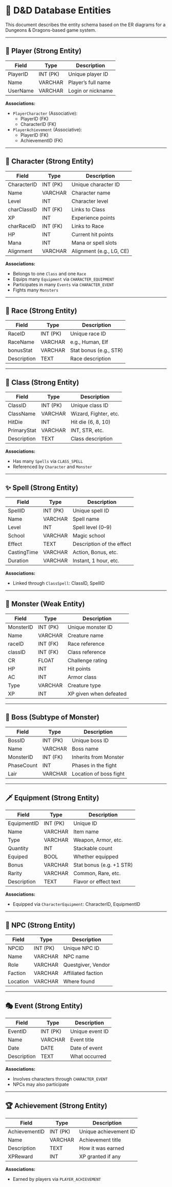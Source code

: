 

# 🧙 D&D Database Entities

This document describes the entity schema based on the ER diagrams for a Dungeons & Dragons-based game system.

---

## 👥 Player (Strong Entity)

| Field     | Type     | Description                |
|----------|----------|----------------------------|
| PlayerID | INT (PK) | Unique player ID           |
| Name     | VARCHAR  | Player's full name         |
| UserName | VARCHAR  | Login or nickname          |

**Associations:**

- `PlayerCharacter` (Associative):
  - PlayerID (FK)
  - CharacterID (FK)
- `PlayerAchievement` (Associative):
  - PlayerID (FK)
  - AchievementID (FK)

---

## 📌 Character (Strong Entity)

| Field       | Type     | Description                  |
|-------------|----------|------------------------------|
| CharacterID | INT (PK) | Unique character ID          |
| Name        | VARCHAR  | Character name               |
| Level       | INT      | Character level              |
| charClassID | INT (FK) | Links to Class               |
| XP          | INT      | Experience points            |
| charRaceID  | INT (FK) | Links to Race                |
| HP          | INT      | Current hit points           |
| Mana        | INT      | Mana or spell slots          |
| Alignment   | VARCHAR  | Alignment (e.g., LG, CE)     |

**Associations:**

- Belongs to one `Class` and one `Race`
- Equips many `Equipment` via `CHARACTER_EQUIPMENT`
- Participates in many `Events` via `CHARACTER_EVENT`
- Fights many `Monsters`

---

## 🧙 Race (Strong Entity)

| Field       | Type     | Description           |
|-------------|----------|-----------------------|
| RaceID      | INT (PK) | Unique race ID        |
| RaceName    | VARCHAR  | e.g., Human, Elf      |
| bonusStat   | VARCHAR  | Stat bonus (e.g., STR)|
| Description | TEXT     | Race description      |

---

## 🧙 Class (Strong Entity)

| Field       | Type     | Description           |
|-------------|----------|-----------------------|
| ClassID     | INT (PK) | Unique class ID       |
| ClassName   | VARCHAR  | Wizard, Fighter, etc. |
| HitDie      | INT      | Hit die (6, 8, 10)    |
| PrimaryStat | VARCHAR  | INT, STR, etc.        |
| Description | TEXT     | Class description     |

**Associations:**

- Has many `Spells` via `CLASS_SPELL`
- Referenced by `Character` and `Monster`

---

## ✨ Spell (Strong Entity)

| Field       | Type     | Description               |
|-------------|----------|---------------------------|
| SpellID     | INT (PK) | Unique spell ID           |
| Name        | VARCHAR  | Spell name                |
| Level       | INT      | Spell level (0–9)         |
| School      | VARCHAR  | Magic school              |
| Effect      | TEXT     | Description of the effect |
| CastingTime | VARCHAR  | Action, Bonus, etc.       |
| Duration    | VARCHAR  | Instant, 1 hour, etc.     |

**Associations:**

- Linked through `ClassSpell`: ClassID, SpellID

---

## 🧟 Monster (Weak Entity)

| Field     | Type     | Description            |
|----------|----------|------------------------|
| MonsterID| INT (PK) | Unique monster ID      |
| Name     | VARCHAR  | Creature name          |
| raceID   | INT (FK) | Race reference         |
| classID  | INT (FK) | Class reference        |
| CR       | FLOAT    | Challenge rating       |
| HP       | INT      | Hit points             |
| AC       | INT      | Armor class            |
| Type     | VARCHAR  | Creature type          |
| XP       | INT      | XP given when defeated |

---

## 👑 Boss (Subtype of Monster)

| Field      | Type     | Description            |
|----------- |----------|------------------------|
| BossID     | INT (PK) | Unique boss ID         |
| Name       | VARCHAR  | Boss name              |
| MonsterID  | INT (FK) | Inherits from Monster  |
| PhaseCount | INT      | Phases in the fight    |
| Lair       | VARCHAR  | Location of boss fight |

---

## 🗡️ Equipment (Strong Entity)

| Field        | Type     | Description              |
|--------------|----------|--------------------------|
| EquipmentID  | INT (PK) | Unique ID                |
| Name         | VARCHAR  | Item name                |
| Type         | VARCHAR  | Weapon, Armor, etc.      |
| Quantity     | INT      | Stackable count          |
| Equiped      | BOOL     | Whether equipped         |
| Bonus        | VARCHAR  | Stat bonus (e.g. +1 STR) |
| Rarity       | VARCHAR  | Common, Rare, etc.       |
| Description  | TEXT     | Flavor or effect text    |

**Associations:**

- Equipped via `CharacterEquipment`: CharacterID, EquipmentID

---

## 👥 NPC (Strong Entity)

| Field     | Type     | Description          |
|-----------|----------|----------------------|
| NPCID     | INT (PK) | Unique NPC ID        |
| Name      | VARCHAR  | NPC name             |
| Role      | VARCHAR  | Questgiver, Vendor   |
| Faction   | VARCHAR  | Affiliated faction   |
| Location  | VARCHAR  | Where found          |

---

## 🎭 Event (Strong Entity)

| Field       | Type     | Description             |
|-------------|----------|-------------------------|
| EventID     | INT (PK) | Unique event ID         |
| Name        | VARCHAR  | Event title             |
| Date        | DATE     | Date of event           |
| Description | TEXT     | What occurred           |

**Associations:**

- Involves characters through `CHARACTER_EVENT`
- NPCs may also participate

---

## 🏆 Achievement (Strong Entity)

| Field         | Type     | Description            |
|---------------|----------|------------------------|
| AchievementID | INT (PK) | Unique achievement ID  |
| Name          | VARCHAR  | Achievement title      |
| Description   | TEXT     | How it was earned      |
| XPReward      | INT      | XP granted if any      |

**Associations:**

- Earned by players via `PLAYER_ACHIEVEMENT`
